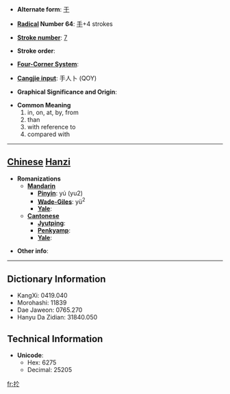 * '''Alternate form''': [[于]]

* '''[[Wiktionary:Chinese radical index| Radical]] Number 64''': [[Wiktionary:Chinese radical index 手|手]]+4 strokes

* '''[[Wiktionary:Chinese total strokes index|Stroke number]]''': [[Wiktionary:Chinese total strokes index 7|7]]

* '''Stroke order''': 

* '''[[Wiktionary:Chinese four corner index|Four-Corner System]]''': 

* '''[[Wiktionary:Chinese Cangjie index|Cangjie input]]''': 手人卜 (QOY)

* '''Graphical Significance and Origin''': 

* '''Common Meaning'''
*#in, on, at, by, from
*# than
*# with reference to
*# compared with


----

== [[Chinese]] [[Hanzi]] ==

* '''Romanizations'''
** '''[[Mandarin]]'''
*** '''[[Pinyin]]''': yú (yu2)
*** '''[[Wade-Giles]]''': yü<sup>2</sup>
*** '''[[Yale]]''': 
** '''[[Cantonese]]'''
*** '''[[Jyutping]]''':
*** '''[[Penkyamp]]''': 
*** '''[[Yale]]''': 

* '''Other info''': 

----

== Dictionary Information ==

* KangXi: 0419.040
* Morohashi: 11839
* Dae Jaweon: 0765.270
* Hanyu Da Zidian: 31840.050

== Technical Information ==

* '''Unicode''':
** Hex: 6275
** Decimal: 25205

[[fr:扵]]